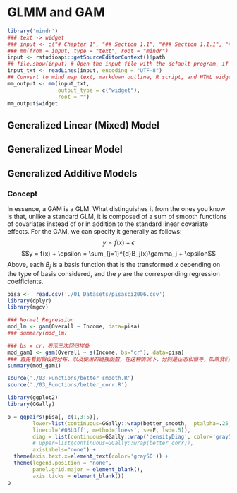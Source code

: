 # GLMM and GAM


```r
library('mindr') 
### text -> widget
### input <- c("# Chapter 1", "## Section 1.1", "### Section 1.1.1", "## Section 1.2", "# Chapter 2")
### mm(from = input, type = "text", root = "mindr")
input <- rstudioapi::getSourceEditorContext()$path 
## file.show(input) # Open the input file with the default program, if any
input_txt <- readLines(input, encoding = "UTF-8")
## Convert to mind map text, markdown outline, R script, and HTML widget ####
mm_output <- mm(input_txt, 
                output_type = c("widget"),
                root = "")
mm_output$widget
```


## Generalized Linear (Mixed) Model 



## Generalized Linear Model 


## Generalized Additive Models

### Concept

In essence, a GAM is a GLM. What distinguishes it from the ones you know is that, unlike a standard GLM, it is composed of a sum of smooth functions of covariates instead of or in addition to the standard linear covariate effects. For the GAM, we can specify it generally as follows:
$$y = f(x) + \epsilon$$
$$y = f(x) + \epsilon = \sum_{j=1}^{d}B_j(x)\gamma_j + \epsilon$$
Above, each  $B_j$ is a basis function that is the transformed $x$ depending on the type of basis considered, and the $y$ are the corresponding regression coefficients. 



```r
pisa <-  read.csv('./01_Datasets/pisasci2006.csv')
library(dplyr)
library(mgcv)

### Normal Regression
mod_lm <- gam(Overall ~ Income, data=pisa)
### summary(mod_lm)

### bs = cr，表示三次回归样条
mod_gam1 <- gam(Overall ~ s(Income, bs="cr"), data=pisa)
### 首先看到假设的分布，以及使用的链接函数，在这种情况下，分别是正态和恒等，如果我们没有平滑，将导致 SLiM。之后我们看到输出分为参数和平滑或非参数部分。
summary(mod_gam1)

source('./03_Functions/better_smooth.R')
source('./03_Functions/better_corr.R')

library(ggplot2)
library(GGally)

p = ggpairs(pisa[,-c(1,3:5)], 
        lower=list(continuous=GGally::wrap(better_smooth,  ptalpha=.25, ptcol='#ff5500', ptsize=1,
        linecol='#03b3ff', method='loess', se=F, lwd=.5)),
        diag = list(continuous=GGally::wrap('densityDiag', color='gray50', lwd=.5)),
        # upper=list(continuous=GGally::wrap(better_corr)),
        axisLabels="none") + 
  theme(axis.text.x=element_text(color='gray50')) +
  theme(legend.position = "none", 
        panel.grid.major = element_blank(), 
        axis.ticks = element_blank())
p
```

